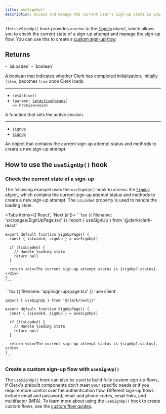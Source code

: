 ```yaml
---
title: useSignUp()
description: Access and manage the current user's sign-up state in your React application with Clerk's useSignUp() hook.
---
```


The `useSignUp()` hook provides access to the [`SignUp`](/docs/references/javascript/sign-up) object, which allows you to check the current state of a sign-up attempt and manage the sign-up flow. You can use this to create a [custom sign-up flow](/docs/custom-flows/overview#sign-up-flow).

## Returns

<Properties>
  - `isLoaded`
  - `boolean`

  A boolean that indicates whether Clerk has completed initialization. Initially `false`, becomes `true` once Clerk loads.

  ---

  - `setActive()`
  - <code>(params: [SetActiveParams](/docs/references/javascript/types/set-active-params)) => Promise\<void></code>

  A function that sets the active session.

  ---

  - `signUp`
  - [`SignUp`](/docs/references/javascript/sign-up)

  An object that contains the current sign-up attempt status and methods to create a new sign-up attempt.
</Properties>

## How to use the `useSignUp()` hook

### Check the current state of a sign-up

The following example uses the `useSignUp()` hook to access the [`SignUp`](/docs/references/javascript/sign-up) object, which contains the current sign-up attempt status and methods to create a new sign-up attempt. The `isLoaded` property is used to handle the loading state.

<Tabs items={['React', 'Next.js']}>
  <Tab>
    ```tsx {{ filename: 'src/pages/SignUpPage.tsx' }}
    import { useSignUp } from '@clerk/clerk-react'

    export default function SignUpPage() {
      const { isLoaded, signUp } = useSignUp()

      if (!isLoaded) {
        // Handle loading state
        return null
      }

      return <div>The current sign-up attempt status is {signUp?.status}.</div>
    }
    ```
  </Tab>

  <Tab>
    ```tsx {{ filename: 'app/sign-up/page.tsx' }}
    'use client'

    import { useSignUp } from '@clerk/nextjs'

    export default function SignUpPage() {
      const { isLoaded, signUp } = useSignUp()

      if (!isLoaded) {
        // Handle loading state
        return null
      }

      return <div>The current sign-up attempt status is {signUp?.status}.</div>
    }
    ```
  </Tab>
</Tabs>

### Create a custom sign-up flow with `useSignUp()`

The `useSignUp()` hook can also be used to build fully custom sign-up flows, if Clerk's prebuilt components don't meet your specific needs or if you require more control over the authentication flow. Different sign-up flows include email and password, email and phone codes, email links, and multifactor (MFA). To learn more about using the `useSignUp()` hook to create custom flows, see the [custom flow guides](/docs/custom-flows/overview).
